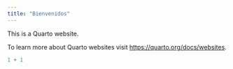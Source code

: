 ```yaml
---
title: "Bienvenidos"
---
```


This is a Quarto website.

To learn more about Quarto websites visit <https://quarto.org/docs/websites>.

```r
1 + 1
```
